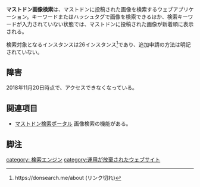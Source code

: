 {{Infobox software
| Name = {{Ruby|マストドン画像検索|ますとどんがぞうけんさく}}
<!--| Image = -->
| Developer = 不明
| Platform = ウェブ
| Launch = 不明
| Web = <nowiki>https://donsearch.me</nowiki> (リンク切れ)
}}'''マストドン画像検索'''は、マストドンに投稿された画像を検索するウェブアプリケーション。キーワードまたはハッシュタグで画像を検索できるほか、検索キーワードが入力されていない状態では、マストドンに投稿された画像が新着順に表示される。

検索対象となるインスタンスは26インスタンス<ref><nowiki>https://donsearch.me/about</nowiki> (リンク切れ)</ref>であり、追加申請の方法は明記されていない。

==障害==
2018年11月20日時点で、アクセスできなくなっている。

==関連項目==
* [[マストドン検索ポータル]] 画像検索の機能がある。

==脚注==
<references />

[[category: 検索エンジン]]
[[category:運用が放棄されたウェブサイト]]
{{DEFAULTSORT:かそうけんさく}}